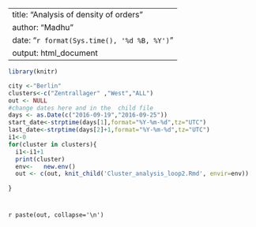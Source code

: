 
---
title: "Analysis of density of orders"
author: "Madhu"
date: "`r format(Sys.time(), '%d %B, %Y')`"
output: html_document
---
```r

library(knitr)

```

```r

city <-"Berlin"
clusters<-c("Zentrallager" ,"West","ALL")
out <- NULL
#change dates here and in the  child file
days <- as.Date(c("2016-09-19","2016-09-25"))
start_date<-strptime(days[1],format="%Y-%m-%d",tz="UTC")
last_date<-strptime(days[2]+1,format="%Y-%m-%d",tz="UTC")
i1<-0
for(cluster in clusters){
  i1<-i1+1
  print(cluster)
  env<-   new.env()
  out <- c(out, knit_child('Cluster_analysis_loop2.Rmd', envir=env))
  
}
```

#  {.tabset .tabset-fade .tabset-pills}
`r paste(out, collapse='\n')`





